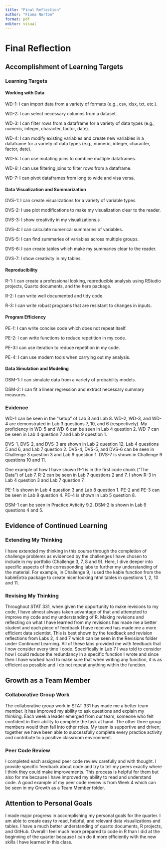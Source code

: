 ```yaml
---
title: "Final Reflection"
author: "Fiona Norton"
format: pdf
editor: visual
---
```


# Final Reflection

## Accomplishment of Learning Targets

### Learning Targets

#### Working with Data

WD-1: I can import data from a variety of formats (e.g., csv, xlsx, txt, etc.). 

WD-2: I can select necessary columns from a dataset. 

WD-3: I can filter rows from a dataframe for a variety of data types (e.g., numeric, integer, character, factor, date). 

WD-4: I can modify existing variables and create new variables in a dataframe for a variety of data types (e.g., numeric, integer, character, factor, date). 

WD-5: I can use mutating joins to combine multiple dataframes. 

WD-6: I can use filtering joins to filter rows from a dataframe. 

WD-7: I can pivot dataframes from long to wide and visa versa.

#### Data Visualization and Summarization

DVS-1: I can create visualizations for a variety of variable types. 

DVS-2: I use plot modifications to make my visualization clear to the reader. 

DVS-3: I show creativity in my visualizations.s

DVS-4: I can calculate numerical summaries of variables. 

DVS-5: I can find summaries of variables across multiple groups. 

DVS-6: I can create tables which make my summaries clear to the reader. 

DVS-7: I show creativity in my tables.

#### Reproducibility

R-1: I can create a professional looking, reproducible analysis using RStudio projects, Quarto documents, and the here package. 

R-2: I can write well documented and tidy code. 

R-3: I can write robust programs that are resistant to changes in inputs.

#### Program Efficiency

PE-1: I can write concise code which does not repeat itself. 

PE-2: I can write functions to reduce repetition in my code. 

PE-3:I can use iteration to reduce repetition in my code. 

PE-4: I can use modern tools when carrying out my analysis.

#### Data Simulation and Modeling

DSM-1: I can simulate data from a variety of probability models. 

DSM-2: I can fit a linear regression and extract necessary summary measures.

### Evidence

WD-1 can be seen in the "setup" of Lab 3 and Lab 8. WD-2, WD-3, and WD-4 are demonstrated in Lab 3 questions 7, 10, and 6 (respectively). My proficiency in WD-5 and WD-6 can be seen in Lab 4 question 2. WD-7 can be seen in Lab 4 question 7 and Lab 9 question 1.

DVS-1, DVS-2, and DVS-3 are shown in Lab 2 question 12, Lab 4 questions 5 and 6, and Lab 7 question 2. DVS-4, DVS-5, and DVS-6 can be seen in Challenge 3 question 3 and Lab 9 question 1. DVS-7 is shown in Challenge 9 questions 10 and 11.

One example of how I have shown R-1 is in the first code chunk ("The Data") of Lab 7. R-2 can be seen in Lab 7 questions 2 and 7. I show R-3 in Lab 4 question 3 and Lab 7 question 7.

PE-1 is shown in Lab 4 question 3 and Lab 8 question 1. PE-2 and PE-3 can be seen in Lab 8 question 4. PE-4 is shown in Lab 5 question 8.

DSM-1 can be seen in Practice Avticity 9.2. DSM-2 is shown in Lab 9 questions 4 and 5.

## Evidence of Continued Learning

### Extending My Thinking

I have extended my thinking in this course through the completion of challenge problems as evidenced by the challenges I have chosen to include in my portfolio (Challenge 3, 7, 8 and 9). Here, I dive deeper into specific aspects of the corresponding labs to further my understanding of the material. For example, in Challenge 9, I used the kable function from the kableExtra package to create nicer looking html tables in questions 1, 2, 10 and 11.

### Revising My Thinking

Throughout STAT 331, when given the opportunity to make revisions to my code, I have almost always taken advantage of that and attempted to improve my code and my understanding of R. Making revisions and reflecting on what I have learned from my revisions has made me a better student and each piece of feedback I have received has made me a more efficient data scientist. This is best shown by the feedback and revision reflections from Labs 2, 4 and 7 which can be seen in the Revisions folder under Continued Learning. All of these labs provided me with feedback that I now consider every time I code. Specifically in Lab 7 I was told to consider how I could reduce the redundancy in a specific function I wrote and since then I have worked hard to make sure that when writing any function, it is as efficient as possible and I do not repeat anything within the function.

## Growth as a Team Member

### Collaborative Group Work

The collaborative group work in STAT 331 has made me a better team member. It has improved my ability to ask questions and explain my thinking. Each week a leader emerged from our team, someone who felt confident in their ability to complete the task at hand. The other three group members would then fall into other roles. My team is supportive and driven; together we have been able to successfully complete every practice activity and contribute to a positive classroom environment.

### Peer Code Review

I completed each assigned peer code review carefully and with thought. I provide specific feedback about code and try to tell my peers exactly where I think they could make improvements. This process is helpful for them but also for me because I have improved my ability to read and understand code. A good example of my peer code review is from Week 4 which can be seen in my Growth as a Team Member folder.

## Attention to Personal Goals

I made major progress in accomplishing my personal goals for the quarter. I am able to create easy to read, helpful, and relevant data visualizations and tables. I have a much better understanding of quarto documents, R projects, and GitHub. Overall I feel much more prepared to code in R than I did at the beginning of the quarter because I can do it more efficiently with the new skills I have learned in this class.
